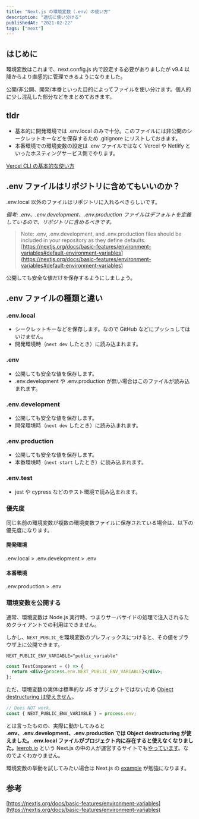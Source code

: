 ```yaml
---
title: "Next.js の環境変数（.env）の使い方"
description: "適切に使い分ける"
publishedAt: "2021-02-22"
tags: ["next"]
---
```



## はじめに

環境変数はこれまで、next.config.js 内で設定する必要がありましたが v9.4 以降からより直感的に管理できるようになりました。

公開/非公開、開発/本番といった目的によってファイルを使い分けます。個人的に少し混乱した部分などをまとめておきます。

## tldr

- 基本的に開発環境では .env.local のみで十分。このファイルには非公開のシークレットキーなどを保存するため .gitignore にリストしておきます。
- 本番環境での環境変数の設定は .env ファイルではなく Vercel や Netlify といったホスティングサービス側でやります。

[Vercel CLI の基本的な使い方](https://blog.kimizuy.dev/post/how-to-use-vercel-cli)

## .env ファイルはリポジトリに含めてもいいのか？

.env.local 以外のファイルはリポジトリに入れるべきらしいです。

_備考: .env、.env.development、.env.production ファイルはデフォルトを定義しているので、リポジトリに含めるべきです。_

> Note: .env, .env.development, and .env.production files should be included in your repository as they define defaults.<br/>[https://nextjs.org/docs/basic-features/environment-variables#default-environment-variables](https://nextjs.org/docs/basic-features/environment-variables#default-environment-variables)

公開しても安全な値だけを保存するようにしましょう。

## .env ファイルの種類と違い

### .env.local

- シークレットキーなどを保存します。なので GitHub などにプッシュしてはいけません。
- 開発環境時（`next dev` したとき）に読み込まれます。

### .env

- 公開しても安全な値を保存します。
- .env.development や .env.production が無い場合はこのファイルが読み込まれます。

### .env.development

- 公開しても安全な値を保存します。
- 開発環境時（`next dev` したとき）に読み込まれます。

### .env.production

- 公開しても安全な値を保存します。
- 本番環境時（`next start` したとき）に読み込まれます。

### .env.test

- jest や cypress などのテスト環境で読み込まれます。

### 優先度

同じ名前の環境変数が複数の環境変数ファイルに保存されている場合は、以下の優先度になります。

#### 開発環境

.env.local > .env.development > .env

#### 本番環境

.env.production > .env

### 環境変数を公開する

通常、環境変数は Node.js 実行時、つまりサーバサイドの処理で注入されるためクライアントでの利用はできません。

しかし、`NEXT_PUBLIC_`を環境変数のプレフィックスにつけると、その値をブラウザ上に公開できます。

```markup:.env.local
NEXT_PUBLIC_ENV_VARIABLE="public_variable"
```

```jsx
const TestComponent = () => {
  return <div>{process.env.NEXT_PUBLIC_ENV_VARIABLE}</div>;
};
```

ただ、環境変数の実体は標準的な JS オブジェクトではないため [Object destructuring は使えません](https://nextjs.org/docs/basic-features/environment-variables#loading-environment-variables)。

```js
// Does NOT work.
const { NEXT_PUBLIC_ENV_VARIABLE } = process.env;
```

とは言ったものの、実際に動かしてみると <strong>.env、.env.development、.env.production では Object destructuring が使えました。.env.local ファイルがプロジェクト内に存在すると使えなくなりました。</strong>[leerob.io](https://leerob.io) という Next.js の中の人が運営するサイトでも[やっています](https://github.com/leerob/leerob.io/blob/1153652761bd686ff811c99def35ce8b4152f4a8/lib/spotify.js#L3)。なのでよくわかりません。

環境変数の挙動を試してみたい場合は Next.js の [example](https://github.com/vercel/next.js/tree/canary/examples/environment-variables) が勉強になります。

## 参考

[https://nextjs.org/docs/basic-features/environment-variables](https://nextjs.org/docs/basic-features/environment-variables)
